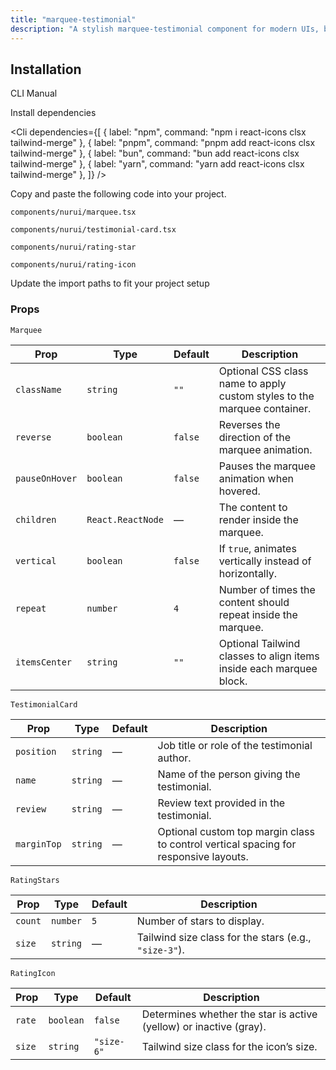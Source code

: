 ```yaml
---
title: "marquee-testimonial"
description: "A stylish marquee-testimonial component for modern UIs, built with accessibility and animation in mind."
---
```


<ComponentPreview componentName="marqueeTestimonial" />

## Installation

<Tabs defaultValue="cli">

<TabsList>
  <TabsTrigger value="cli">CLI</TabsTrigger>
  <TabsTrigger value="manual">Manual</TabsTrigger>
</TabsList>

<TabsContent value="cli">
  <Cli />
</TabsContent>

<TabsContent value="manual">

<Steps>

<Step>Install dependencies</Step>

<Cli
  dependencies={[
    { label: "npm", command: "npm i react-icons clsx tailwind-merge" },
    { label: "pnpm", command: "pnpm add react-icons clsx tailwind-merge" },
    { label: "bun", command: "bun add react-icons clsx tailwind-merge" },
    { label: "yarn", command: "yarn add react-icons clsx tailwind-merge" },
  ]}
/>

<Step>Copy and paste the following code into your project.</Step>

`components/nurui/marquee.tsx`

<CodeBlock componentName="marqueeTestimonial" fileName="marquee" />

`components/nurui/testimonial-card.tsx`

<CodeBlock componentName="marqueeTestimonial" fileName="testimonial-card" />

`components/nurui/rating-star`

<CodeBlock componentName="marqueeTestimonial" fileName="rating-star" />

`components/nurui/rating-icon`

<CodeBlock componentName="marqueeTestimonial" fileName="rating-icon" />

<Step>Update the import paths to fit your project setup</Step>
 
</Steps>

</TabsContent>

</Tabs>

### Props

`Marquee`

| Prop           | Type              | Default | Description                                                              |
| -------------- | ----------------- | ------- | ------------------------------------------------------------------------ |
| `className`    | `string`          | `""`    | Optional CSS class name to apply custom styles to the marquee container. |
| `reverse`      | `boolean`         | `false` | Reverses the direction of the marquee animation.                         |
| `pauseOnHover` | `boolean`         | `false` | Pauses the marquee animation when hovered.                               |
| `children`     | `React.ReactNode` | —       | The content to render inside the marquee.                                |
| `vertical`     | `boolean`         | `false` | If `true`, animates vertically instead of horizontally.                  |
| `repeat`       | `number`          | `4`     | Number of times the content should repeat inside the marquee.            |
| `itemsCenter`  | `string`          | `""`    | Optional Tailwind classes to align items inside each marquee block.      |

`TestimonialCard`

| Prop        | Type     | Default | Description                                                                          |
| ----------- | -------- | ------- | ------------------------------------------------------------------------------------ |
| `position`  | `string` | —       | Job title or role of the testimonial author.                                         |
| `name`      | `string` | —       | Name of the person giving the testimonial.                                           |
| `review`    | `string` | —       | Review text provided in the testimonial.                                             |
| `marginTop` | `string` | —       | Optional custom top margin class to control vertical spacing for responsive layouts. |

`RatingStars`

| Prop    | Type     | Default | Description                                           |
| ------- | -------- | ------- | ----------------------------------------------------- |
| `count` | `number` | `5`     | Number of stars to display.                           |
| `size`  | `string` | —       | Tailwind size class for the stars (e.g., `"size-3"`). |

`RatingIcon`

| Prop   | Type      | Default    | Description                                                        |
| ------ | --------- | ---------- | ------------------------------------------------------------------ |
| `rate` | `boolean` | `false`    | Determines whether the star is active (yellow) or inactive (gray). |
| `size` | `string`  | `"size-6"` | Tailwind size class for the icon’s size.                           |
